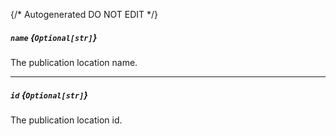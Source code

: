 {/* Autogenerated DO NOT EDIT  */}
##### `name` *{`Optional[str]`}*
The publication location name.

---
##### `id` *{`Optional[str]`}*
The publication location id.


